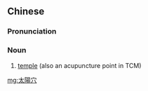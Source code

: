 {{also|太阳穴}}
==Chinese==
{{zh-forms|s=太阳穴|type=21}}
{{wikipedia|lang=zh}}

===Pronunciation===
{{zh-pron
|m=tàiyáng穴
|c=taai3 joeng4 jyut6
|h=pfs=thai-yòng-hiet
|mn=xm:thài-iông-hia̍t
|cat=n
}}

===Noun===
{{zh-noun}}

# {{lb|zh|anatomy}} [[temple]] (also an acupuncture point in TCM)

[[mg:太陽穴]]